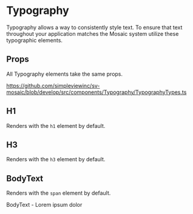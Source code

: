 

<Meta title="Components|Typography/Readme"/>

# Typography

Typography allows a way to consistently style text. To ensure that text throughout your application matches the Mosaic system utilize these typographic elements.

## Props

All Typography elements take the same props.

https://github.com/simpleviewinc/sv-mosaic/blob/develop/src/components/Typography/TypographyTypes.ts

## H1

Renders with the `h1` element by default.

<Preview>
	<stories.H1/>
</Preview>

## H3

Renders with the `h3` element by default.

<Preview>
	<stories.H3/>
</Preview>

## BodyText

Renders with the `span` element by default.

<Preview>
	<BodyText>BodyText - Lorem ipsum dolor</BodyText>
</Preview>